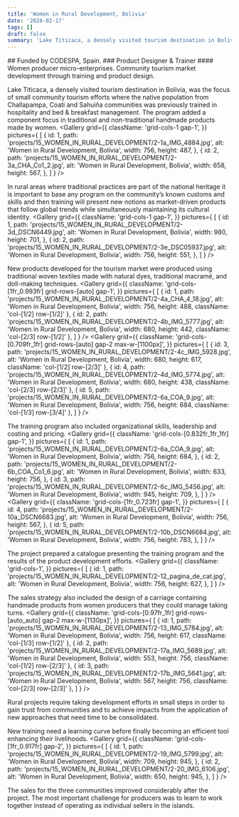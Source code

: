 ```yaml
---
title: 'Women in Rural Development, Bolivia'
date: '2024-02-17'
tags: []
draft: false
summary: 'Lake Titicaca, a densely visited tourism destination in Bolivia, was the focus of small community tourism efforts where the native population from Challapampa, Coati and Sahuiña communities was previously trained in hospitality and bed & breakfast management.'
---
```

<DivContainer>
## Funded by CODESPA, Spain.
### Product Designer & Trainer
#### Women producer micro-enterprises. Community tourism market development through training and product design.

Lake Titicaca, a densely visited tourism destination in Bolivia, was the focus of small community tourism efforts where the native population from Challapampa, Coati and Sahuiña communities was previously trained in hospitality and bed & breakfast management. The program added a component focus in traditional and non-traditional handmade products made by women. 
<Gallery
  grid={{
    className: 'grid-cols-1 gap-1',
  }} 
  pictures={
    [
      {
        id: 1,
        path: 'projects/15_WOMEN_IN_RURAL_DEVELOPMENT/2-1a_IMG_4884.jpg',
        alt: 'Women in Rural Development, Bolivia',
        width: 756,
        height: 487,
      },
      {
        id: 2,
        path: 'projects/15_WOMEN_IN_RURAL_DEVELOPMENT/2-3a_CHA_Co1_2.jpg',
        alt: 'Women in Rural Development, Bolivia',
        width: 658,
        height: 567,
      },
    ]
  }
/>

In rural areas where traditional practices are part of the national heritage it is important to base any program on the community’s known customs and skills and then training will present new notions as market-driven products that follow global trends while simultaneously maintaining its cultural identity.
<Gallery
  grid={{
    className: 'grid-cols-1 gap-1',
  }} 
  pictures={
    [
      {
        id: 1,
        path: 'projects/15_WOMEN_IN_RURAL_DEVELOPMENT/2-3d_DSCN6449.jpg',
        alt: 'Women in Rural Development, Bolivia',
        width: 980,
        height: 701,
      },
      {
        id: 2,
        path: 'projects/15_WOMEN_IN_RURAL_DEVELOPMENT/2-3e_DSC05937.jpg',
        alt: 'Women in Rural Development, Bolivia',
        width: 756,
        height: 551,
      },
    ]
  }
/>

New products developed for the tourism market were produced using traditional woven textiles made with natural dyes, traditional macramé, and doll-making techniques. 
<Gallery
  grid={{
    className: 'grid-cols-[1fr_0.993fr] grid-rows-[auto] gap-1',
  }} 
  pictures={
    [
      {
        id: 1,
        path: 'projects/15_WOMEN_IN_RURAL_DEVELOPMENT/2-4a_CHA_4_18.jpg',
        alt: 'Women in Rural Development, Bolivia',
        width: 756,
        height: 488,
        className: 'col-[1/2] row-[1/2]'
      },
      {
        id: 2,
        path: 'projects/15_WOMEN_IN_RURAL_DEVELOPMENT/2-4b_IMG_5777.jpg',
        alt: 'Women in Rural Development, Bolivia',
        width: 680,
        height: 442,
        className: 'col-[2/3] row-[1/2]'
      },
    ]
  }
/>
<Gallery
  grid={{
    className: 'grid-cols-[0.709fr_1fr] grid-rows-[auto] gap-2 max-w-[1100px]',
  }} 
  pictures={
    [
      {
        id: 3,
        path: 'projects/15_WOMEN_IN_RURAL_DEVELOPMENT/2-4c_IMG_5928.jpg',
        alt: 'Women in Rural Development, Bolivia',
        width: 680,
        height: 617,
        className: 'col-[1/2] row-[2/3]'
      },
      {
        id: 4,
        path: 'projects/15_WOMEN_IN_RURAL_DEVELOPMENT/2-4d_IMG_5774.jpg',
        alt: 'Women in Rural Development, Bolivia',
        width: 680,
        height: 438,
        className: 'col-[2/3] row-[2/3]'
      },
      {
        id: 5,
        path: 'projects/15_WOMEN_IN_RURAL_DEVELOPMENT/2-6a_COA_9.jpg',
        alt: 'Women in Rural Development, Bolivia',
        width: 756,
        height: 684,
        className: 'col-[1/3] row-[3/4]'
      },
    ]
  }
/>

The training program also included organizational skills, leadership and costing and pricing.
<Gallery
  grid={{
    className: 'grid-cols-[0.832fr_1fr_1fr] gap-1',
  }} 
  pictures={
    [
      {
        id: 1,
        path: 'projects/15_WOMEN_IN_RURAL_DEVELOPMENT/2-6a_COA_9.jpg',
        alt: 'Women in Rural Development, Bolivia',
        width: 756,
        height: 684,
      },
      {
        id: 2,
        path: 'projects/15_WOMEN_IN_RURAL_DEVELOPMENT/2-6b_COA_Co1_6.jpg',
        alt: 'Women in Rural Development, Bolivia',
        width: 633,
        height: 756,
      },
      {
        id: 3,
        path: 'projects/15_WOMEN_IN_RURAL_DEVELOPMENT/2-6c_IMG_5456.jpg',
        alt: 'Women in Rural Development, Bolivia',
        width: 945,
        height: 709,
      },
    ]
  }
/>
<Gallery
  grid={{
    className: 'grid-cols-[1fr_0.723fr] gap-1',
  }} 
  pictures={
    [
      {
        id: 4,
        path: 'projects/15_WOMEN_IN_RURAL_DEVELOPMENT/2-10a_DSCN6683.jpg',
        alt: 'Women in Rural Development, Bolivia',
        width: 756,
        height: 567,
      },
      {
        id: 5,
        path: 'projects/15_WOMEN_IN_RURAL_DEVELOPMENT/2-10b_DSCN6684.jpg',
        alt: 'Women in Rural Development, Bolivia',
        width: 756,
        height: 783,
      },
    ]
  }
/>

The project prepared a catalogue presenting the training program and the results of the product development efforts.
<Gallery
  grid={{
    className: 'grid-cols-1',
  }} 
  pictures={
    [
      {
        id: 1,
        path: 'projects/15_WOMEN_IN_RURAL_DEVELOPMENT/2-12_pagina_de_cat.jpg',
        alt: 'Women in Rural Development, Bolivia',
        width: 756,
        height: 627,
      },
    ]
  }
/>

The sales strategy also included the design of a carriage containing handmade products from women producers that they could manage taking turns.
<Gallery
  grid={{
    className: 'grid-cols-[0.97fr_1fr] grid-rows-[auto_auto] gap-2 max-w-[1130px]',
  }} 
  pictures={
    [
      {
        id: 1,
        path: 'projects/15_WOMEN_IN_RURAL_DEVELOPMENT/2-13_IMG_5784.jpg',
        alt: 'Women in Rural Development, Bolivia',
        width: 756,
        height: 617,
        className: 'col-[1/3] row-[1/2]'
      },
      {
        id: 2,
        path: 'projects/15_WOMEN_IN_RURAL_DEVELOPMENT/2-17a_IMG_5689.jpg',
        alt: 'Women in Rural Development, Bolivia',
        width: 553,
        height: 756,
        className: 'col-[1/2] row-[2/3]'
      },
      {
        id: 3,
        path: 'projects/15_WOMEN_IN_RURAL_DEVELOPMENT/2-17b_IMG_5641.jpg',
        alt: 'Women in Rural Development, Bolivia',
        width: 567,
        height: 756,
        className: 'col-[2/3] row-[2/3]'
      },
    ]
  }
/>

Rural projects require taking development efforts in small steps in order to gain trust from communities and to achieve impacts from the application of new approaches that need time to be consolidated.

New training need a learning curve before finally becoming an efficient tool enhancing their livelihoods. 
<Gallery
  grid={{
    className: 'grid-cols-[1fr_0.917fr] gap-2',
  }} 
  pictures={
    [
      {
        id: 1,
        path: 'projects/15_WOMEN_IN_RURAL_DEVELOPMENT/2-19_IMG_5799.jpg',
        alt: 'Women in Rural Development, Bolivia',
        width: 709,
        height: 945,
      },
      {
        id: 2,
        path: 'projects/15_WOMEN_IN_RURAL_DEVELOPMENT/2-20_IMG_6106.jpg',
        alt: 'Women in Rural Development, Bolivia',
        width: 650,
        height: 945,
      },
    ]
  }
/>

The sales for the three communities improved considerably after the project. The most important challenge for producers was to learn to work together instead of operating as individual sellers in the islands.
</DivContainer>